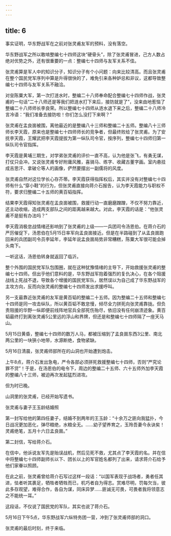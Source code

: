 ```yaml
---
---
---
```

title: 6
---



事实证明，华东野战军在之前对张灵甫友军的预料，没有落空。

华东野战军之所以敢啃整编七十四师这块“硬骨头”，除了张灵甫冒进，己方人数占绝对优势之外，还有很重要的一点：整编七十四师与友军关系不佳。

张灵甫算是军人中的知识分子，知识分子有个小问题：向来比较清高。而且张灵甫在整个国民党军序列中算是升得很快的了，难免引来各种妒忌和非议，这都导致整编七十四师与友军关系不融洽。

对垒陈粟大军，第一次打涟水时，整编二十八师奉命配合整编七十四师作战，张灵甫的一句话“二十八师还是等我们把涟水打下来后，接防就是了”，没来由地惹恼了整编二十八师师长李良荣。所以整编七十四师从涟水退下来之后，整编二十八师冷言冷语：“我们准备去接防啦！你们怎么没打下来啊？”

张灵甫在孟良崮被围，离他最近的是整编八十三师和整编二十五师。整编八十三师师长李天霞，原来也是整编七十四师师长的竞争者，但最终败给了张灵甫。为了安抚李天霞，王耀武把李天霞提拔为第一纵队司令官，按序列，整编七十四师归第一纵队司令官指挥。

李天霞是黄埔三期生，对学弟张灵甫的评价一直不高，认为他是张飞，有勇无谋，打仗只会冲。又说张灵甫专好附庸风雅，喜骑马、练字、收藏古董字画。室内悬挂成吉思汗、拿破仑等人的画像，俨然要摆出一副儒将的风度。

张灵甫自然对这位学长心存芥蒂。李天霞获得指挥权后，其实并没有对整编七十四师有什么“穿小鞋”的行为，但张灵甫直接向蒋介石报告，认为李天霞能力与职权不符，要求归整编二十五师的黄百韬指挥。

结果李天霞得知张灵甫在孟良崮被围，救援行动一直磨磨蹭蹭，不仅不努力靠近，还主动收缩，造成两支部队之间的距离越来越大。对此，李天霞的话是：“他张灵甫不是挺有办法吗？”

李天霞消极怠战情绪还影响到了张灵甫的上级——一兵团司令汤恩伯。在蒋介石的严厉催促下，汤恩伯在5月15日率军向孟良崮接近。但是在半路碰到了从孟良崮跑回来的兵团副司令员李延年，李延年说孟良崮局势非常糟糕，陈粟大军很可能会掉头南下。

一听这话，汤恩伯转身就返回了临沂。

整个外围的国民党军队包围圈，就在这种犹豫情绪的主导下，开始救援张灵甫的整编七十四师。但出乎他们意料的是，华东野战军抱着强烈的复仇决心，在各个阻援战线上死战不退，导致各个增援的国民党军队，居然误以为自己成了华东野战军的主攻方向，反而向张灵甫的整编七十四师发出求援呼叫。

另一支最靠近张灵甫的友军是黄百韬的整编二十五师。因为整编二十五师和整编七十四师是同一攻击纵队，所以黄百韬不敢怠慢，倾尽全力拼死向张灵甫靠拢。但负责阻援的华野一纵即便前线阵地官兵全部死伤殆尽，依旧没有任何崩溃迹象。黄百韬最终打到离张灵甫5公里远的浮山和界牌，但还是和整编七十四师隔了一座天马山。

5月15日黄昏，整编七十四师的数万人马，都被压缩到了孟良崮东西3公里、南北两公里的一块狭小地带，水源断绝，食物紧缺。

5月16日清晨，张灵甫师部所在的山洞也开始遭到炮击。

上午8点，蒋介石发出急电，严令各部必须拼死救援整编七十四师，否则“严究论罪不贷”！于是，在汤恩伯的电令下，周边的整编二十五师、六十五师外加李天霞的整编八十三师，被迫再次发起猛烈进攻。

但为时已晚。

山洞里的张灵甫，已经开始写遗书。

张灵甫与妻子王玉龄结婚照



第一封写给他的第四任妻子，结婚不到两年的王玉龄：“十余万之匪向我猛扑，今日战况更加恶化，弹尽粮绝，水粮全无。……幼子望养育之，玉玲吾妻今永诀矣！灵甫绝笔，五月十六日孟良崮。”

第二封信，写给蒋介石。

在信中，他诉说友军先是贻误战机，然后见死不救，尤其点了李天霞的名。并在信中将整编七十四师副师长以下、团长以上的军官姓名都列了出来，请求蒋介石给予他们家眷以照顾。

在此之前，张灵甫曾给蒋介石写过这样一段话：“以国军表现于战场者，勇者任其进，怯者听其裹足，牺牲者牺牲而已，机巧者自为得志。赏难尽明，罚每欠当，彼此多存观望，难得合作，各自为谋，同床异梦……匪诚无可畏，可畏者我将领意志之不能统一耳。”

这段话，不仅说了国民党的军队，其实也说了蒋介石。

5月16日下午5点，华东野战军六纵特务团一营，冲到了张灵甫师部的洞口。

张灵甫的最后时刻，终于来临。